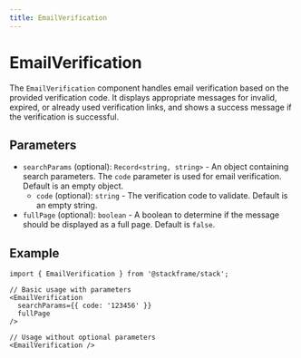 ```yaml
---
title: EmailVerification
---
```


# EmailVerification

The `EmailVerification` component handles email verification based on the provided verification code. It displays appropriate messages for invalid, expired, or already used verification links, and shows a success message if the verification is successful.

## Parameters

- `searchParams` (optional): `Record<string, string>` - An object containing search parameters. The `code` parameter is used for email verification. Default is an empty object.
  - `code` (optional): `string` - The verification code to validate. Default is an empty string.
- `fullPage` (optional): `boolean` - A boolean to determine if the message should be displayed as a full page. Default is `false`.

## Example

```tsx
import { EmailVerification } from '@stackframe/stack';

// Basic usage with parameters
<EmailVerification
  searchParams={{ code: '123456' }}
  fullPage
/>

// Usage without optional parameters
<EmailVerification />
```
